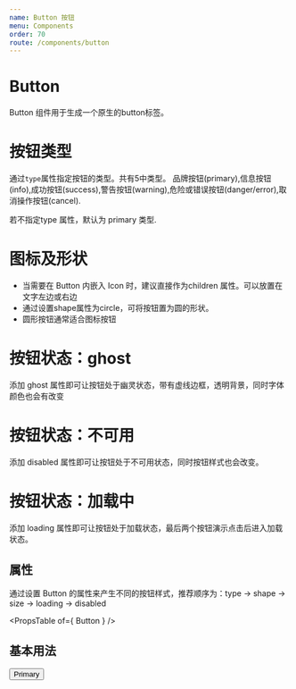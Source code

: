 ```yaml
---
name: Button 按钮
menu: Components
order: 70
route: /components/button
---
```




# Button

Button 组件用于生成一个原生的button标签。

# 按钮类型
通过`type`属性指定按钮的类型。共有5中类型。
品牌按钮(primary),信息按钮(info),成功按钮(success),警告按钮(warning),危险或错误按钮(danger/error),取消操作按钮(cancel).

若不指定type 属性，默认为 primary 类型.

# 图标及形状

- 当需要在 Button 内嵌入 Icon 时，建议直接作为children 属性。可以放置在文字左边或右边
- 通过设置shape属性为circle，可将按钮置为圆的形状。
- 圆形按钮通常适合图标按钮

# 按钮状态：ghost

添加 ghost 属性即可让按钮处于幽灵状态，带有虚线边框，透明背景，同时字体颜色也会有改变


# 按钮状态：不可用
添加 disabled 属性即可让按钮处于不可用状态，同时按钮样式也会改变。

# 按钮状态：加载中

添加 loading 属性即可让按钮处于加载状态，最后两个按钮演示点击后进入加载状态。



## 属性

通过设置 Button 的属性来产生不同的按钮样式，推荐顺序为：type -> shape -> size -> loading -> disabled 


<PropsTable of={ Button } />

## 基本用法

<Playground>
  <Button>Primary</Button>
</Playground>



